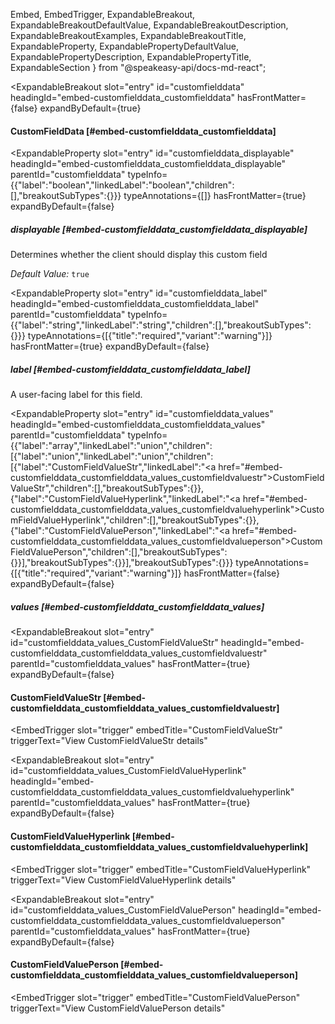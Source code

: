   Embed,
  EmbedTrigger,
  ExpandableBreakout,
  ExpandableBreakoutDefaultValue,
  ExpandableBreakoutDescription,
  ExpandableBreakoutExamples,
  ExpandableBreakoutTitle,
  ExpandableProperty,
  ExpandablePropertyDefaultValue,
  ExpandablePropertyDescription,
  ExpandablePropertyTitle,
  ExpandableSection
} from "@speakeasy-api/docs-md-react";

<ExpandableSection>

<ExpandableBreakout
  slot="entry"
  id="customfielddata"
  headingId="embed-customfielddata_customfielddata"
  hasFrontMatter={false}
  expandByDefault={true}
>

<ExpandableBreakoutTitle slot="title">

#### CustomFieldData [#embed-customfielddata_customfielddata]

</ExpandableBreakoutTitle>

<ExpandableBreakoutDescription slot="description">

</ExpandableBreakoutDescription>

<ExpandableBreakoutExamples slot="examples">

</ExpandableBreakoutExamples>

<ExpandableBreakoutDefaultValue slot="defaultValue">

</ExpandableBreakoutDefaultValue>

</ExpandableBreakout>

<ExpandableProperty
  slot="entry"
  id="customfielddata_displayable"
  headingId="embed-customfielddata_customfielddata_displayable"
  parentId="customfielddata"
  typeInfo={{"label":"boolean","linkedLabel":"boolean","children":[],"breakoutSubTypes":{}}}
  typeAnnotations={[]}
  hasFrontMatter={true}
  expandByDefault={false}
>

<ExpandablePropertyTitle slot="title">

##### displayable [#embed-customfielddata_customfielddata_displayable]

</ExpandablePropertyTitle>

<ExpandablePropertyDescription slot="description">

Determines whether the client should display this custom field

</ExpandablePropertyDescription>

<ExpandablePropertyDefaultValue slot="defaultValue">

_Default Value:_ `true`

</ExpandablePropertyDefaultValue>

</ExpandableProperty>

<ExpandableProperty
  slot="entry"
  id="customfielddata_label"
  headingId="embed-customfielddata_customfielddata_label"
  parentId="customfielddata"
  typeInfo={{"label":"string","linkedLabel":"string","children":[],"breakoutSubTypes":{}}}
  typeAnnotations={[{"title":"required","variant":"warning"}]}
  hasFrontMatter={true}
  expandByDefault={false}
>

<ExpandablePropertyTitle slot="title">

##### label [#embed-customfielddata_customfielddata_label]

</ExpandablePropertyTitle>

<ExpandablePropertyDescription slot="description">

A user-facing label for this field.

</ExpandablePropertyDescription>

</ExpandableProperty>

<ExpandableProperty
  slot="entry"
  id="customfielddata_values"
  headingId="embed-customfielddata_customfielddata_values"
  parentId="customfielddata"
  typeInfo={{"label":"array","linkedLabel":"union","children":[{"label":"union","linkedLabel":"union","children":[{"label":"CustomFieldValueStr","linkedLabel":"<a href=\"#embed-customfielddata_customfielddata_values_customfieldvaluestr\">CustomFieldValueStr</a>","children":[],"breakoutSubTypes":{}},{"label":"CustomFieldValueHyperlink","linkedLabel":"<a href=\"#embed-customfielddata_customfielddata_values_customfieldvaluehyperlink\">CustomFieldValueHyperlink</a>","children":[],"breakoutSubTypes":{}},{"label":"CustomFieldValuePerson","linkedLabel":"<a href=\"#embed-customfielddata_customfielddata_values_customfieldvalueperson\">CustomFieldValuePerson</a>","children":[],"breakoutSubTypes":{}}],"breakoutSubTypes":{}}],"breakoutSubTypes":{}}}
  typeAnnotations={[{"title":"required","variant":"warning"}]}
  hasFrontMatter={false}
  expandByDefault={false}
>

<ExpandablePropertyTitle slot="title">

##### values [#embed-customfielddata_customfielddata_values]

</ExpandablePropertyTitle>

</ExpandableProperty>

<ExpandableBreakout
  slot="entry"
  id="customfielddata_values_CustomFieldValueStr"
  headingId="embed-customfielddata_customfielddata_values_customfieldvaluestr"
  parentId="customfielddata_values"
  hasFrontMatter={true}
  expandByDefault={false}
>

<ExpandableBreakoutTitle slot="title">

#### CustomFieldValueStr [#embed-customfielddata_customfielddata_values_customfieldvaluestr]

</ExpandableBreakoutTitle>

<ExpandableBreakoutDescription slot="description">

</ExpandableBreakoutDescription>

<ExpandableBreakoutExamples slot="examples">

</ExpandableBreakoutExamples>

<ExpandableBreakoutDefaultValue slot="defaultValue">

</ExpandableBreakoutDefaultValue>

<Embed slot="embed">

<EmbedTrigger
  slot="trigger"
  embedTitle="CustomFieldValueStr"
  triggerText="View CustomFieldValueStr details"
>

<Embedcustomfieldvaluestr />

</EmbedTrigger>

</Embed>

</ExpandableBreakout>

<ExpandableBreakout
  slot="entry"
  id="customfielddata_values_CustomFieldValueHyperlink"
  headingId="embed-customfielddata_customfielddata_values_customfieldvaluehyperlink"
  parentId="customfielddata_values"
  hasFrontMatter={true}
  expandByDefault={false}
>

<ExpandableBreakoutTitle slot="title">

#### CustomFieldValueHyperlink [#embed-customfielddata_customfielddata_values_customfieldvaluehyperlink]

</ExpandableBreakoutTitle>

<ExpandableBreakoutDescription slot="description">

</ExpandableBreakoutDescription>

<ExpandableBreakoutExamples slot="examples">

</ExpandableBreakoutExamples>

<ExpandableBreakoutDefaultValue slot="defaultValue">

</ExpandableBreakoutDefaultValue>

<Embed slot="embed">

<EmbedTrigger
  slot="trigger"
  embedTitle="CustomFieldValueHyperlink"
  triggerText="View CustomFieldValueHyperlink details"
>

<Embedcustomfieldvaluehyperlink />

</EmbedTrigger>

</Embed>

</ExpandableBreakout>

<ExpandableBreakout
  slot="entry"
  id="customfielddata_values_CustomFieldValuePerson"
  headingId="embed-customfielddata_customfielddata_values_customfieldvalueperson"
  parentId="customfielddata_values"
  hasFrontMatter={true}
  expandByDefault={false}
>

<ExpandableBreakoutTitle slot="title">

#### CustomFieldValuePerson [#embed-customfielddata_customfielddata_values_customfieldvalueperson]

</ExpandableBreakoutTitle>

<ExpandableBreakoutDescription slot="description">

</ExpandableBreakoutDescription>

<ExpandableBreakoutExamples slot="examples">

</ExpandableBreakoutExamples>

<ExpandableBreakoutDefaultValue slot="defaultValue">

</ExpandableBreakoutDefaultValue>

<Embed slot="embed">

<EmbedTrigger
  slot="trigger"
  embedTitle="CustomFieldValuePerson"
  triggerText="View CustomFieldValuePerson details"
>

<Embedcustomfieldvalueperson />

</EmbedTrigger>

</Embed>

</ExpandableBreakout>

</ExpandableSection>